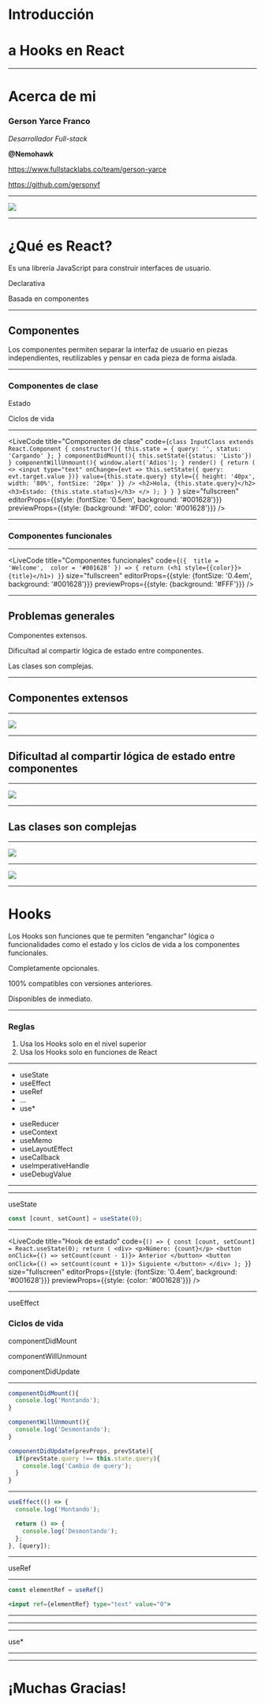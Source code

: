 


# Introducción

# a Hooks en React

---

# Acerca de mi

### Gerson Yarce Franco

_Desarrollador Full-stack_

**@Nemohawk**

https://www.fullstacklabs.co/team/gerson-yarce

https://github.com/gersonyf

---

<Image src="images/react_img.png" size="cover" />

---


# ¿Qué es React?

<div>
  <Appear>
    <p>Es una librería JavaScript para construir interfaces de usuario.</p>
    <p>Declarativa</p>
    <p>Basada en componentes</p>
  </Appear>
</div>

---


## Componentes

<Appear>
  <p>
    Los componentes permiten separar la interfaz de usuario en piezas
    independientes, reutilizables y pensar en cada pieza de forma aislada.
  </p>
</Appear>

---


### Componentes de clase

<div>
  <Appear>
    <p>Estado</p>
    <p>Ciclos de vida</p>
  </Appear>
</div>

---


<LiveCode
  title="Componentes de clase"
  code={`class InputClass extends React.Component {
  constructor(){
    this.state = {
      query: '',
      status: 'Cargando'
    };
  }
  componentDidMount(){
    this.setState({status: 'Listo'})
  }
  componentWillUnmount(){
    window.alert('Adios');
  }
  render() {
    return (
      <>
        <input
          type="text"
          onChange={evt => this.setState({
            query: evt.target.value
          })}
          value={this.state.query}
          style={{
              height: '40px',
              width: '80%',
              fontSize: '20px'
          }}
        />
        <h2>Hola, {this.state.query}</h2>
        <h3>Estado: {this.state.status}</h3>
      </>
    );
  }
}
    `}
  size="fullscreen"
  editorProps={{style: {fontSize: '0.5em', background: '#001628'}}}
  previewProps={{style: {background: '#FD0', color: '#001628'}}}
/>

---


### Componentes funcionales

---


<LiveCode
  title="Componentes funcionales"
  code={`({ 
    title = 'Welcome', 
    color = '#001628'
}) => {
    return (<h1 style={{color}}>{title}</h1>)
}`}
  size="fullscreen"
  editorProps={{style: {fontSize: '0.4em', background: '#001628'}}}
  previewProps={{style: {background: '#FFF'}}}
/>

---


## Problemas generales

<div>
  <Appear>
    <p>Componentes extensos.</p>
    <p>Dificultad al compartir lógica de estado entre componentes.</p>
    <p>Las clases son complejas.</p>
  </Appear>
</div>

---


## Componentes extensos

---

<Image src="images/complex_components.png" size="contain" />

---


## Dificultad al compartir lógica de estado entre componentes

---

<Image src="images/wrapper_hell.png" size="cover" />

---


## Las clases son complejas

---

<Image src="images/is_it_this.png" size="cover" />

---

<Image src="images/hooks_news.jpeg" size="cover" />

---


# Hooks

<Appear>
  <p>
    Los Hooks son funciones que te permiten “enganchar” lógica o funcionalidades
    como el estado y los ciclos de vida a los componentes funcionales.
  </p>
  <p>Completamente opcionales.</p>
  <p>100% compatibles con versiones anteriores.</p>
  <p>Disponibles de inmediato.</p>
</Appear>

---


### Reglas

<ol>
  <Appear>
    <li>Usa los Hooks solo en el nivel superior</li>
    <li>Usa los Hooks solo en funciones de React</li>
  </Appear>
</ol>

---


<Split>
  <ul style={{margin: '0 100px'}}>
    <li>useState</li>
    <li>useEffect</li>
    <li>useRef</li>
    <li>...</li>
    <li>use*</li>
  </ul>

  <ul style={{margin: '0 100px'}}>
    <li>useReducer</li>
    <li>useContext</li>
    <li>useMemo</li>
    <li>useLayoutEffect</li>
    <li>useCallback</li>
    <li>useImperativeHandle</li>
    <li>useDebugValue</li>
  </ul>
</Split>

---

<PodcastsSearch />

---


<div style={{fontSize: '80px'}}>useState</div>

```jsx
const [count, setCount] = useState(0);
```

---


<LiveCode
  title="Hook de estado"
  code={`() => {
    const [count, setCount] = React.useState(0);
    return (
    <div>
      <p>Número: {count}</p>
      <button onClick={() => setCount(count - 1)}>
        Anterior
      </button>
      <button onClick={() => setCount(count + 1)}>
        Siguiente
      </button>
    </div>
  );
}`}
  size="fullscreen"
  editorProps={{style: {fontSize: '0.4em', background: '#001628'}}}
  previewProps={{style: {color: '#001628'}}}
/>

---


<div style={{fontSize: '80px'}}>useEffect</div>

<Appear>
  <h3>Ciclos de vida</h3>
  <p>componentDidMount</p>
  <p>componentWillUnmount</p>
  <p>componentDidUpdate</p>
</Appear>

---


```jsx
componentDidMount(){
  console.log('Montando');
}

componentWillUnmount(){
  console.log('Desmontando');
}

componentDidUpdate(prevProps, prevState){
  if(prevState.query !== this.state.query){
    console.log('Cambio de query');
  }
}
```

---


```jsx
useEffect(() => {
  console.log('Montando');

  return () => {
    console.log('Desmontando');
  };
}, [query]);
```

---


<div style={{fontSize: '80px'}}>useRef</div>

---


```jsx
const elementRef = useRef()

<input ref={elementRef} type="text" value="0">
```

---

<PodcastsSearchHooks />

---

<ScreenResolution />

---

<div style={{fontSize: '80px'}}>use*</div>

---

<ScreenResolutionHooks />

---


# ¡Muchas Gracias!
